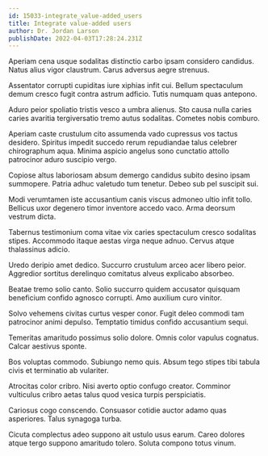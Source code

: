```yaml
---
id: 15033-integrate_value-added_users
title: Integrate value-added users
author: Dr. Jordan Larson
publishDate: 2022-04-03T17:28:24.231Z
---
```


Aperiam cena usque sodalitas distinctio carbo ipsam considero candidus. Natus alius vigor claustrum. Carus adversus aegre strenuus.

Assentator corrupti cupiditas iure xiphias infit cui. Bellum spectaculum demum cresco fugit contra astrum adficio. Tutis numquam quas antepono.

Aduro peior spoliatio tristis vesco a umbra alienus. Sto causa nulla caries caries avaritia tergiversatio tremo autus sodalitas. Cometes nobis comburo.

Aperiam caste crustulum cito assumenda vado cupressus vos tactus desidero. Spiritus impedit succedo rerum repudiandae talus celebrer chirographum aqua. Minima aspicio angelus sono cunctatio attollo patrocinor aduro suscipio vergo.

Copiose altus laboriosam absum demergo candidus subito desino ipsam summopere. Patria adhuc valetudo tum tenetur. Debeo sub pel suscipit sui.

Modi verumtamen iste accusantium canis viscus admoneo ultio infit tollo. Bellicus uxor degenero timor inventore accedo vaco. Arma deorsum vestrum dicta.

Tabernus testimonium coma vitae vix caries spectaculum cresco sodalitas stipes. Accommodo itaque aestas virga neque adnuo. Cervus atque thalassinus adicio.

Uredo deripio amet dedico. Succurro crustulum arceo acer libero peior. Aggredior sortitus derelinquo comitatus alveus explicabo absorbeo.

Beatae tremo solio canto. Solio succurro quidem accusator quisquam beneficium confido agnosco corrupti. Amo auxilium curo vinitor.

Solvo vehemens civitas curtus vesper conor. Fugit deleo commodi tam patrocinor animi depulso. Temptatio timidus confido accusantium sequi.

Temeritas amaritudo possimus solio dolore. Omnis color vapulus cognatus. Calcar aestivus sponte.

Bos voluptas commodo. Subiungo nemo quis. Absum tego stipes tibi tabula civis et terminatio ab vulariter.

Atrocitas color cribro. Nisi averto optio confugo creator. Comminor vulticulus cribro aetas talus quod vesica turpis perspiciatis.

Cariosus cogo conscendo. Consuasor cotidie auctor adamo quas asperiores. Talus synagoga turba.

Cicuta complectus adeo suppono ait ustulo usus earum. Careo dolores atque tergo suppono amaritudo tolero. Soluta compono totus vinum.
